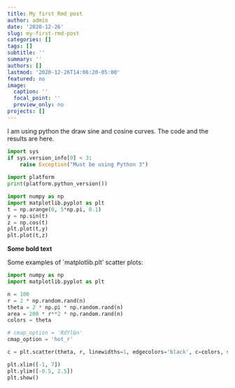 ```yaml
---
title: My first Rmd post
author: admin
date: '2020-12-26'
slug: my-first-rmd-post
categories: []
tags: []
subtitle: ''
summary: ''
authors: []
lastmod: '2020-12-26T14:06:20-05:00'
featured: no
image:
  caption: ''
  focal_point: ''
  preview_only: no
projects: []
---
```


I am using python the draw sine and cosine curves. The code and the results are here.

```python
import sys
if sys.version_info[0] < 3:
    raise Exception("Must be using Python 3")
    
import platform
print(platform.python_version())

import numpy as np
import matplotlib.pyplot as plt
t = np.arange(0, 5*np.pi, 0.1)
y = np.sin(t)
z = np.cos(t)
plt.plot(t,y)
plt.plot(t,z)
```

**Some bold text**

Some examples of `matplotlib.plt' scatter plots:

```python

import numpy as np 
import matplotlib.pyplot as plt 

n = 100
r = 2 * np.random.rand(n)
theta = 2 * np.pi * np.random.rand(n)
area = 200 * r**2 * np.random.rand(n)
colors = theta

# cmap_option = 'RdYlGn'
cmap_option = 'hot_r'

c = plt.scatter(theta, r, linewidths=1, edgecolors='black', c=colors, s=area, alpha=1, cmap= cmap_option)

plt.xlim([-1, 7])
plt.ylim([-0.5, 2.5])
plt.show()

```

